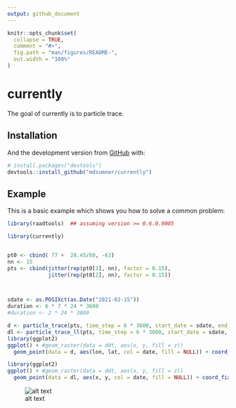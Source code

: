 ```yaml
---
output: github_document
---
```


<!-- README.md is generated from README.Rmd. Please edit that file -->

```r
knitr::opts_chunk$set(
  collapse = TRUE,
  comment = "#>",
  fig.path = "man/figures/README-",
  out.width = "100%"
)
```

# currently

<!-- badges: start -->
<!-- badges: end -->

The goal of currently is to particle trace. 

## Installation

And the development version from [GitHub](https://github.com/) with:

``` r
# install.packages("devtools")
devtools::install_github("mdsumner/currently")
```
## Example

This is a basic example which shows you how to solve a common problem:

```R
library(raadtools)  ## assuming version >= 0.6.0.9005

library(currently) 


pt0 <- cbind( 77 +  28.45/60, -63)
nn <- 15
pts <- cbind(jitter(rep(pt0[1], nn), factor = 0.15),
             jitter(rep(pt0[2], nn), factor = 0.15))



sdate <- as.POSIXct(as.Date("2021-02-15"))
duration <- 6 * 7 * 24 * 3600
#duration <- 2 * 24 * 3600

d <- particle_trace(pts, time_step = 6 * 3600, start_date = sdate, end_date = sdate + duration)
dl <- particle_trace_ll(pts, time_step = 6 * 3600, start_date = sdate, end_date = sdate + duration)
library(ggplot2)
ggplot() + #geom_raster(data = ddt, aes(x, y, fill = z))
  geom_point(data = d, aes(lon, lat, col = date, fill = NULL)) + coord_fixed(2.2)

library(ggplot2)
ggplot() + #geom_raster(data = ddt, aes(x, y, fill = z))
  geom_point(data = dl, aes(x, y, col = date, fill = NULL)) + coord_fixed(2.2)


```

![alt text](man/figures/Rplot.png)
